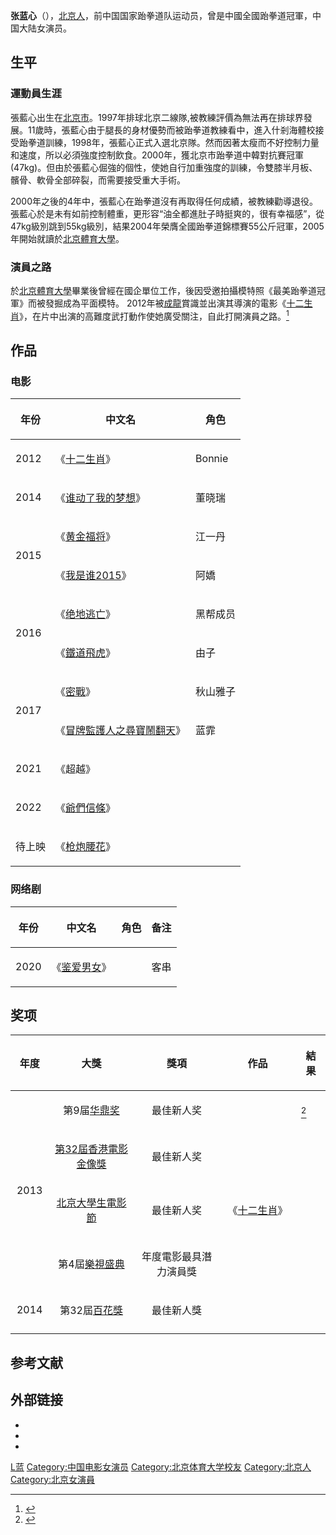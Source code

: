 {{艺人<!--导演、男演员、女演员、男歌手、女歌手、节目主持-->
| 图片     = Zhang Lanxin 2012.jpg
| 图片简介 = 张蓝心，2012年。
| 姓名     = 张蓝心
| 类型     = 女艺人
| 原名     = 张梦雨
| 英文名   = {{lang|en|Zoe Zhang}}
| 綽號     = 
| 国籍     = {{PRC}}
| 民族     = 汉族
| 出生日期 = {{birth date and age|1986|7|21}} 
| 出生地点 = {{CHN}}[[北京市|北京市]] 
| 职业     = 演员、模特、运动员
| 语言     = 汉语、英语
| 教育程度 = [[北京体育大学|北京体育大学]]
| 宗教信仰 = 
| 配偶     = <!--  {{marriage|姓名||}}  -->
| 儿女     = 
| 父母     = 
| 活跃年代 = 2010年至今
| 代表作   = 《十二生肖》<br>《一个人的武林》
| 经纪公司 = 
| 奖项     =  <!--  {{Awards|award= |year= |title= }} -->
| 网站     = <!-- {{URL|www.example.com}} -->
| IMDb     = 
}}
'''张蓝心'''（{{bd|1986年|7月21日|||catIdx=Z张}}），[[北京市|北京人]]，前中国国家跆拳道队运动员，曾是中國全國跆拳道冠軍，中国大陆女演员。

==生平==
===運動員生涯===
張藍心出生在[[北京市|北京市]]。1997年排球北京二線隊,被教練評價為無法再在排球界發展。11歲時，張藍心由于腿長的身材優勢而被跆拳道教練看中，進入什剎海體校接受跆拳道訓練，1998年，張藍心正式入選北京隊。然而因著太瘦而不好控制力量和速度，所以必須強度控制飲食。2000年，獲北京市跆拳道中韓對抗賽冠軍(47kg)。但由於張藍心倔強的個性，使她自行加重強度的訓練，令雙膝半月板、髕骨、軟骨全部碎裂，而需要接受重大手術。

2000年之後的4年中，張藍心在跆拳道沒有再取得任何成績，被教練勸導退役。張藍心於是未有如前控制體重，更形容“油全都進肚子時挺爽的，很有幸福感”，從47kg級別跳到55kg級別，結果2004年榮膺全國跆拳道錦標賽55公斤冠軍，2005年開始就讀於[[北京體育大學|北京體育大學]]。

===演員之路===
於[[北京體育大學|北京體育大學]]畢業後曾經在國企單位工作，後因受邀拍攝模特照《最美跆拳道冠軍》而被發掘成為平面模特。 2012年被[[成龍|成龍]]賞識並出演其導演的電影《[[十二生肖_(電影)|十二生肖]]》，在片中出演的高難度武打動作使她廣受關注，自此打開演員之路。<ref>{{cite news |title=跆拳道冠军女神 张蓝心：最想为运动员做实事 |url=https://sports.qq.com/a/20140226/006159_all.htm |accessdate=2021-01-23 |work=腾讯 |date=2014-02-26 |archive-date=2021-01-30 |archive-url=https://web.archive.org/web/20210130162758/https://sports.qq.com/a/20140226/006159_all.htm |dead-url=no }}</ref>

==作品==
=== 电影 ===
{| class="wikitable"
|-
! 年份 !! 中文名 !! 角色
|-
| 2012 || 《[[十二生肖_(电影)|十二生肖]]》||Bonnie
|-
| 2014 || 《[[谁动了我的梦想|谁动了我的梦想]]》 || 董晓瑞
|-
|rowspan="2" | 2015 || 《[[黄金福将|黄金福将]]》 || 江一丹
|-
| 《[[我是谁2015|我是谁2015]]》 || 阿嬌
|-
|rowspan="2" | 2016 || 《[[绝地逃亡|绝地逃亡]]》 || 黑帮成员
|-
| 《[[鐵道飛虎|鐵道飛虎]]》 || 由子
|-
|rowspan="2" | 2017 || 《[[密戰|密戰]]》 || 秋山雅子
|-
| 《[[冒牌監護人之尋寶鬧翻天|冒牌監護人之尋寶鬧翻天]]》 || 蓝霏
|-
|2021|| 《超越》 ||
|-
|2022||《[[爺們信條|爺們信條]]》|| 
|-
|待上映 || 《[[枪炮腰花|枪炮腰花]]》 ||
|}

=== 网络剧 ===
{| class="wikitable"
|-
! 年份 !! 中文名 !! 角色 !! 备注
|-
|2020|| 《[[鉴爱男女|鉴爱男女]]》 ||  || 客串
|}

==奖项==
{| class="wikitable"
|-
! style="width:50px;"| 年度
! style="width:245px;"| 大獎
! style="width:250px;"| 獎項
! style="width:200px;"| 作品
! style="width:50px;"| 結果
|-
| rowspan="4" align="center" | 2013
| align="center" | 第9届[[华鼎奖|华鼎奖]] 
| align="center" | 最佳新人奖
| rowspan="5" align="center" | 《[[十二生肖|十二生肖]]》
| {{won}}<ref>{{cite web |url=http://ent.sina.com.cn/m/c/2013-04-11/15293897528.shtml |title=张蓝心凭《十二生肖》获华鼎奖最佳新人奖 |date=2013-04-11 |accessdate=2014-04-09 |work=新浪 |archive-date=2019-06-07 |archive-url=https://web.archive.org/web/20190607174338/http://ent.sina.com.cn/m/c/2013-04-11/15293897528.shtml |dead-url=no }}</ref>
|-
| align="center" |[[第32屆香港電影金像獎|第32屆香港電影金像獎]]
| align="center" | 最佳新人奖
| {{nom}}
|-
| align="center" |[[北京大學生電影節|北京大學生電影節]]
| align="center" | 最佳新人奖
| {{nom}}
|-
| align="center" |第4屆[[樂視盛典|樂視盛典]]
| align="center" | 年度電影最具潛力演員獎
| {{won}}
|-
| align="center" | 2014
| align="center" |第32屆[[百花獎|百花獎]]
| align="center" |最佳新人獎
| {{nom}}
|-
|}

==参考文献==
{{reflist}}

==外部链接==
*{{Sinaweibo|1632234453|张蓝心}}
*{{Douban people|1324267}}
*{{IMDb name|nm4155145}}

{{DEFAULTSORT:Zhang张蓝心}}
[[Category:張姓|L蓝]]
[[Category:中国电影女演员|Category:中国电影女演员]]
[[Category:北京体育大学校友|Category:北京体育大学校友]]
[[Category:北京人|Category:北京人]]
[[Category:北京女演員|Category:北京女演員]]